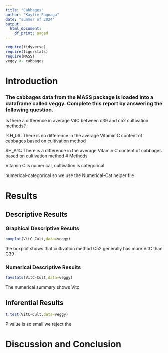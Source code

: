 ```yaml
---
title: "Cabbages"
author: "Kaylie Fagoaga"
date: "summer of 2024"
output:
  html_document:
    df_print: paged
---
```


```r
require(tidyverse)
require(tigerstats)
require(MASS)
veggy <- cabbages
```

# Introduction

<!--In this section you explain what you are trying to show.  Where did the data come from?  What is the research or other question you are trying to answer?!-->
### The cabbages data from the MASS package is loaded into a dataframe called veggy. Complete this report by answering the following question.  
 
Is there a difference in average VitC between c39 and c52 cultivation methods?  


%H_0$:   There is no difference in the average Vitamin C content of cabbages based on cultivation method 

$H_A%:   There is a difference in the average Vitamin C content of cabbages based on cultivation method 
# Methods

<!--Decide on your methods:  use "variable analysis" or other appropriate descriptors.  Make sure to choose at least one graphical method and at least one numerical method.!-->


Vitamin C is numerical, cultivation is categorical 

numerical-categorical so we use the Numerical-Cat helper file

# Results

<!--Divide this section into two sub-sections:  One for your descriptive  results and one for your inferential results.!-->

## Descriptive Results

### Graphical Descriptive Results

<!--Graphical results here.  Make sure to show your code.  Provide appropriate labels for axes, giving units if possible, and provide a good title for the graph, too.  Use the graphical results to describe the patterns if any that exist in the data as focused toward the research question!-->


```r
boxplot(VitC~Cult,data=veggy)
```
the boxplot shows that cultivation method C52 generally has more VitC than C39

### Numerical Descriptive Results

<!--Numerical results go here. Use the numerical results to describe the patterns if any that exist in the data as focused toward the research question!-->

```r
favstats(VitC~Cult,data=veggy)
```

The numerical summary shows Vitc

## Inferential Results

<!--State hypothesis clearly.  Make sure your discussion of the inferential test covers all the aspects that the test output produces, such as test statistic, p-value etc.  Make a decision about the null hypothesis, explain the assumptions on which the selected test/procedure was based, and why the chosen procedure satisfys the assumptions and is appropriate to answer the research question!-->

```r
t.test(VitC~Cult,data=veggy)
```

P value is so small we reject the 


# Discussion and Conclusion

<!--Discussion and conclusion here.  If you found a relationship be sure to consider whether the relationship occurs because one of the variavbles causes the other, or whether they perhasps are related for some other reason.  Watch the chapter 6 videos from the GeorgeTown videos collection.!-->
